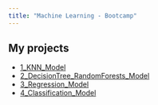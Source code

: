 ```yaml
---
title: "Machine Learning - Bootcamp"  
---
```


## My projects

- [1_KNN_Model](/ML_Bootcamp_KNN.ipynb)
- [2_DecisionTree_RandomForests_Model](/ML_Bootcamp_DecisionTree_RandomForest.ipynb)
- [3_Regression_Model](/ML_Bootcamp_Regression.ipynb)
- [4_Classification_Model](/ML_Bootcamp_Classification_XGBoost.ipynb)